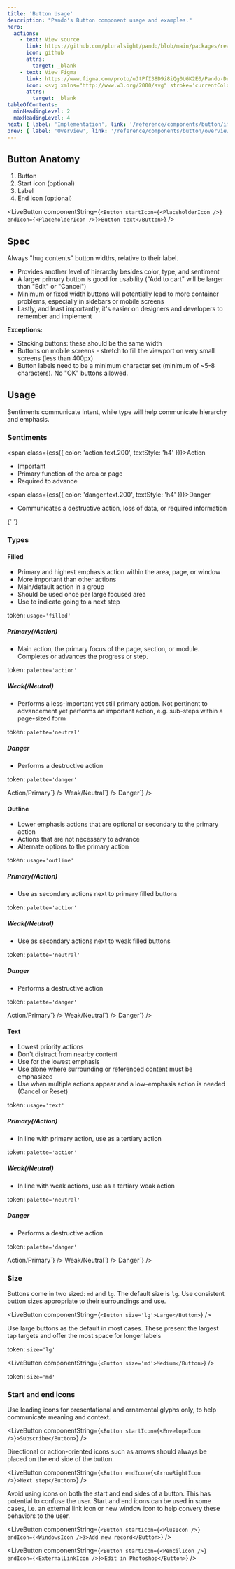 ```yaml
---
title: 'Button Usage'
description: "Pando's Button component usage and examples."
hero:
  actions:
    - text: View source
      link: https://github.com/pluralsight/pando/blob/main/packages/react/src/components/Button.tsx
      icon: github
      attrs:
        target: _blank
    - text: View Figma
      link: https://www.figma.com/proto/uJtPfI38D9i8iQg0UGK2E0/Pando-Design-Guidelines?node-id=6-5342&starting-point-node-id=6%3A11626
      icon: <svg xmlns="http://www.w3.org/2000/svg" stroke='currentColor' fill='currentColor' xmlns:xlink="http://www.w3.org/1999/xlink" width='24' height='24' viewBox="0 0 24 24" role="img"><path fill-rule="evenodd" clip-rule="evenodd" d="M4.25 5.5C4.25 3.15279 6.15279 1.25 8.5 1.25H15.5C17.8472 1.25 19.75 3.15279 19.75 5.5C19.75 6.95165 19.0222 8.23331 17.9116 9C19.0222 9.7667 19.75 11.0484 19.75 12.5C19.75 14.8472 17.8472 16.75 15.5 16.75C14.4512 16.75 13.4912 16.3701 12.75 15.7405V19.5C12.75 21.8472 10.8472 23.75 8.5 23.75C6.15279 23.75 4.25 21.8472 4.25 19.5C4.25 18.0484 4.97779 16.7667 6.0884 16C4.97779 15.2333 4.25 13.9516 4.25 12.5C4.25 11.0484 4.97779 9.7667 6.0884 9C4.97779 8.2333 4.25 6.95164 4.25 5.5ZM8.5 15.25H11.25V9.75H8.5C6.98122 9.75 5.75 10.9812 5.75 12.5C5.75 14.0188 6.98122 15.25 8.5 15.25ZM11.25 16.75H8.5C6.98122 16.75 5.75 17.9812 5.75 19.5C5.75 21.0188 6.98122 22.25 8.5 22.25C10.0188 22.25 11.25 21.0188 11.25 19.5V16.75ZM18.25 5.5C18.25 7.01878 17.0188 8.25 15.5 8.25H12.75V2.75H15.5C17.0188 2.75 18.25 3.98122 18.25 5.5ZM15.5 9.75C13.9812 9.75 12.75 10.9812 12.75 12.5C12.75 14.0188 13.9812 15.25 15.5 15.25C17.0188 15.25 18.25 14.0188 18.25 12.5C18.25 10.9812 17.0188 9.75 15.5 9.75ZM8.5 8.25H11.25V2.75H8.5C6.98122 2.75 5.75 3.98122 5.75 5.5C5.75 7.01878 6.98122 8.25 8.5 8.25Z" /></svg>
      attrs:
        target: _blank
tableOfContents:
  minHeadingLevel: 2
  maxHeadingLevel: 4
next: { label: 'Implementation', link: '/reference/components/button/implementation' }
prev: { label: 'Overview', link: '/reference/components/button/overview' }
---
```



<ComponentNav links={navLinks} active="usage" />

## Button Anatomy

<ol class={css({ listStyleType: 'decimal' })}>
  <li>Button</li>
  <li>Start icon (optional)</li>
  <li>Label</li>
  <li>End icon (optional)</li>
</ol>

<LiveButton componentString={`<Button startIcon={<PlaceholderIcon />} endIcon={<PlaceholderIcon />}>Button text</Button>`} />

## Spec

Always "hug contents" button widths, relative to their label.

<ul class={css({ listStyleType: 'disc' })}>
  <li>Provides another level of hierarchy besides color, type, and sentiment</li>
  <li>A larger primary button is good for usability ("Add to cart" will be larger than "Edit" or "Cancel")</li>
  <li>Minimum or fixed width buttons will potentially lead to more container problems, especially in sidebars or mobile screens</li>
  <li>Lastly, and least importantly, it's easier on designers and developers to remember and implement</li>
</ul>

**Exceptions:**

<ul class={css({ listStyleType: 'disc' })}>
  <li>Stacking buttons: these should be the same width</li>
  <li>Buttons on mobile screens - stretch to fill the viewport on very small screens (less than 400px)</li>
  <li>Button labels need to be a minimum character set (minimum of ~5-8 characters). No "OK" buttons allowed.</li>
</ul>

## Usage

Sentiments communicate intent, while type will help communicate hierarchy and emphasis.

### Sentiments

<span class={css({ color: 'action.text.200', textStyle: 'h4' })}>Action</span>

<div class={hstack({ justifyContent: 'start', gap: '10' })}>
  <ul class={css({ listStyleType: 'disc' })}>
    <li>Important</li>
    <li>Primary function of the area or page</li>
    <li>Required to advance</li>
  </ul>
</div>

<span class={css({ color: 'danger.text.200', textStyle: 'h4' })}>Danger</span>

<div class={hstack({ justifyContent: 'start', gap: '10' })}>
  <ul class={css({ listStyleType: 'disc' })}>
    <li>Communicates a destructive action, loss of data, or required information</li>
  </ul>
</div>{' '}

### Types

#### Filled

<div class={flex({ gap: '10' })}>
  <div class={css({ width: '1/2' })}>
    <ul class={css({ listStyleType: 'disc' })}>
      <li>Primary and highest emphasis action within the area, page, or window</li>
      <li>More important than other actions</li>
      <li>Main/default action in a group</li>
      <li>Should be used once per large focused area</li>
      <li>Use to indicate going to a next step</li>
    </ul>
    <p>
      token: <code>usage='filled'</code>
    </p>
    <h5>
      Primary<em>(/Action)</em>
    </h5>
    <ul class={css({ listStyleType: 'disc' })}>
      <li>Main action, the primary focus of the page, section, or module. Completes or advances the progress or step.</li>
    </ul>
    <p>
      token: <code>palette='action'</code>
    </p>
    <h5>
      Weak<em>(/Neutral)</em>
    </h5>
    <ul>
      <li>Performs a less-important yet still primary action. Not pertinent to advancement yet performs an important action, e.g. sub-steps within a page-sized form</li>
    </ul>
    <p>
      token: <code>palette='neutral'</code>
    </p>
    <h5>Danger</h5>
    <ul>
      <li>Performs a destructive action</li>
    </ul>
    <p>
      token: <code>palette='danger'</code>
    </p>
  </div>
  <div class={css({ width: '1/2' })}>
    <LiveButton componentString={`<Button palette='action' usage='filled'>Action/Primary</Button>`} />
    <LiveButton componentString={`<Button palette='neutral' usage='filled'>Weak/Neutral</Button>`} />
    <LiveButton componentString={`<Button palette='danger' usage='filled'>Danger</Button>`} />
  </div>
</div>

#### Outline

<div class={flex({ gap: '10' })}>
  <div class={css({ width: '1/2' })}>
    <ul class={css({ listStyleType: 'disc' })}>
      <li>Lower emphasis actions that are optional or secondary to the primary action</li>
      <li>Actions that are not necessary to advance</li>
      <li>Alternate options to the primary action</li>
    </ul>
    <p>
      token: <code>usage='outline'</code>
    </p>
    <h5>
      Primary<em>(/Action)</em>
    </h5>
    <ul>
      <li>Use as secondary actions next to primary filled buttons</li>
    </ul>
    <p>
      token: <code>palette='action'</code>
    </p>
    <h5>
      Weak<em>(/Neutral)</em>
    </h5>
    <ul>
      <li>Use as secondary actions next to weak filled buttons</li>
    </ul>
    <p>
      token: <code>palette='neutral'</code>
    </p>
    <h5>Danger</h5>
    <ul>
      <li>Performs a destructive action</li>
    </ul>
    <p>
      token: <code>palette='danger'</code>
    </p>
  </div>
  <div class={css({ width: '1/2' })}>
    <LiveButton componentString={`<Button palette='action' usage='outline'>Action/Primary</Button>`} />
    <LiveButton componentString={`<Button palette='neutral' usage='outline'>Weak/Neutral</Button>`} />
    <LiveButton componentString={`<Button palette='danger' usage='outline'>Danger</Button>`} />
  </div>
</div>

#### Text

<div class={flex({ gap: '10' })}>
  <div class={css({ width: '1/2' })}>
    <ul class={css({ listStyleType: 'disc' })}>
      <li>Lowest priority actions</li>
      <li>Don't distract from nearby content</li>
      <li>Use for the lowest emphasis</li>
      <li>Use alone where surrounding or referenced content must be emphasized</li>
      <li>Use when multiple actions appear and a low-emphasis action is needed (Cancel or Reset)</li>
    </ul>
    <p>
      token: <code>usage='text'</code>
    </p>
    <h5>
      Primary<em>(/Action)</em>
    </h5>
    <ul>
      <li>In line with primary action, use as a tertiary action</li>
    </ul>
    <p>
      token: <code>palette='action'</code>
    </p>
    <h5>
      Weak<em>(/Neutral)</em>
    </h5>
    <ul>
      <li>In line with weak actions, use as a tertiary weak action</li>
    </ul>
    <p>
      token: <code>palette='neutral'</code>
    </p>
    <h5>Danger</h5>
    <ul>
      <li>Performs a destructive action</li>
    </ul>
    <p>
      token: <code>palette='danger'</code>
    </p>
  </div>
  <div class={css({ width: '1/2' })}>
    <LiveButton componentString={`<Button palette='action' usage='text'>Action/Primary</Button>`} />
    <LiveButton componentString={`<Button palette='neutral' usage='text'>Weak/Neutral</Button>`} />
    <LiveButton componentString={`<Button palette='danger' usage='text'>Danger</Button>`} />
  </div>
</div>

### Size

Buttons come in two sized: `md` and `lg`. The default size is `lg`. Use consistent button sizes appropriate to their surroundings and use.

<LiveButton componentString={`<Button size='lg'>Large</Button>`} />

Use large buttons as the default in most cases. These present the largest tap targets and offer the most space for longer labels

token: <code>size='lg'</code>

<LiveButton componentString={`<Button size='md'>Medium</Button>`} />

token: <code>size='md'</code>

### Start and end icons

Use leading icons for presentational and ornamental glyphs only, to help communicate meaning and context.

<LiveButton componentString={`<Button startIcon={<EnvelopeIcon />}>Subscribe</Button>`} />

Directional or action-oriented icons such as arrows should always be placed on the end side of the button.

<LiveButton componentString={`<Button endIcon={<ArrowRightIcon />}>Next step</Button>`} />

Avoid using icons on both the start and end sides of a button. This has potential to confuse the user. Start and end icons can be used in some cases, i.e. an external link icon or new window icon to help convery these behaviors to the user.

<LiveButton componentString={`<Button startIcon={<PlusIcon />} endIcon={<WindowsIcon />}>Add new record</Button>`} />

<LiveButton componentString={`<Button startIcon={<PencilIcon />} endIcon={<ExternalLinkIcon />}>Edit in Photoshop</Button>`} />
